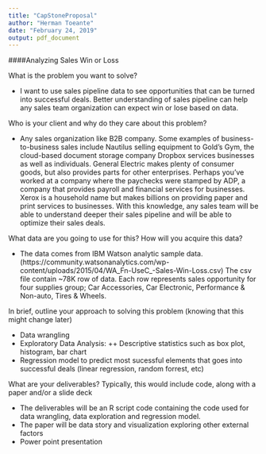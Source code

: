 ```yaml
---
title: "CapStoneProposal"
author: "Herman Toeante"
date: "February 24, 2019"
output: pdf_document
---
```


####Analyzing Sales Win or Loss
  
What is the problem you want to solve?
  
  + I want to use sales pipeline data to see opportunities that can be turned into successful deals. 
Better understanding of sales pipeline can help any sales team organization can expect win or lose based on data. 

Who is your client and why do they care about this problem?
  
  + Any sales organization like B2B company. Some examples of business-to-business sales include Nautilus 
selling equipment to Gold's Gym, the cloud-based document storage company Dropbox services businesses as well 
as individuals. General Electric makes plenty of consumer goods, but also provides parts for other enterprises. 
Perhaps you've worked at a company where the paychecks were stamped by ADP, a company that provides payroll and
financial services for businesses. Xerox is a household name but makes billions on providing paper and 
print services to businesses. With this knowledge, any sales team will be able to understand deeper their
sales pipeline and will be able to optimize their sales deals.


What data are you going to use for this? How will you acquire this data?
  
  * The data comes from IBM Watson analytic sample data. 
(https://community.watsonanalytics.com/wp-content/uploads/2015/04/WA_Fn-UseC_-Sales-Win-Loss.csv) 
The csv file contain ~78K row of data. Each row represents sales opportunity for four supplies group; 
Car Accessories, Car Electronic, Performance & Non-auto, Tires & Wheels.

In brief, outline your approach to solving this problem (knowing that this might change later)

+ Data wrangling
+ Exploratory Data Analysis:
  ++ Descriptive statistics such as box plot, histogram, bar chart
+ Regression model to predict most sucessful elements that goes into successful deals
(linear regression, random forrest, etc)

What are your deliverables? Typically, this would include code, along with a paper and/or a slide deck

+ The deliverables will be an R script code containing the code used for data wrangling, data exploration and regression model.
+ The paper will be data story and visualization exploring other external factors 
+ Power point presentation 




